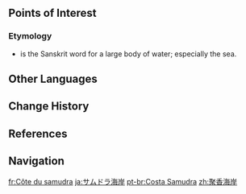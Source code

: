 {{Location Infobox
|image        = Samudra Coast.png
|type         = Subarea
|region       = Sumeru
|subregion    = Girdle of the Sands
|area         = Realm of Farakhkert
}}
{{Location Intro|description=<p>Samudra Coast is located at the far northwest border of the Sumeru desert. It has sandy beaches and clear blue waters.</p>}}

==Points of Interest==
{{Locations by Category Table|type=Points of Interest}}
<!--
==Quests==
{{Quests by Category List|heo=1}}

==Features==
===Exploration===

===Local Specialties===
* {{Item|}}

==Soundtracks==
{{Soundtracks by Category Table|{{subst:#titleparts:{{subst:PAGENAME}}}} Soundtracks|header={{subst:#titleparts:{{subst:PAGENAME}}}}}}

==Trivia==-->

===Etymology===
* {{Lang|{{w|Samudra}}|sa=समुद्र|sa_tl=gathering of waters}} is the Sanskrit word for a large body of water; especially the sea.
<!--
==Gallery==
<gallery>

</gallery>

==Video Guides==
{{EVT
|video   = 
|caption = 
}}
-->

==Other Languages==
{{Other Languages
|en      = Samudra Coast
|zhs     = 聚香海岸
|zhs_rm  = Jùxiāng Hǎi'àn
|zht     = 聚香海岸
|zht_rm  = Jùxiāng Hǎi'àn
|zh_tl   = 
|ja      = サムドラ{{Rubi|海|かい|岸|がん}}
|ja_rm   = Samudora Kaigan<ref>[[Map]], Label: Samudra Coast (Japanese)</ref>
|ja_tl   = Samudra Coast
|ko      = 사무드라 해안
|ko_tl   = Samudra Coast
|es      = Costa Samudra
|es_tl   = Samudra Coast
|fr      = Côte du samudra
|fr_tl   = Samudra Coast
|ru      = Побережье Самудры
|ru_tl   = Samudra Coast
|th      = Samudra Coast
|vi      = Bờ Biển Samudra
|vi_tl   = 
|de      = Samudra-Küste
|de_tl   = Samudra Coast
|id      = Samudra Coast
|pt      = Costa Samudra
|pt_tl   = 
|tr      = Samudra Sahili
|tr_tl   = Samudra Beach
|it      = Costa di Samudra
|it_tl   = 
}}

==Change History==
{{Change History|3.6}}

==References==
{{Reflist}}

==Navigation==
{{Area Navbox|Sumeru}}

[[fr:Côte du samudra]]
[[ja:サムドラ海岸]]
[[pt-br:Costa Samudra]]
[[zh:聚香海岸]]